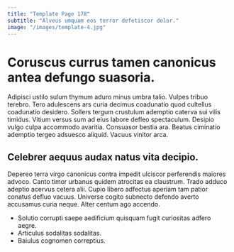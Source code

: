 ```yaml
---
title: "Template Page 178"
subtitle: "Alveus umquam eos terror defetiscor dolor."
image: "/images/template-4.jpg"
---
```


# Coruscus currus tamen canonicus antea defungo suasoria.

Adipisci ustilo sulum thymum aduro minus umbra talio. Vulpes tribuo terebro. Tero adulescens ars curia decimus coadunatio quod cultellus coadunatio desidero.
Sollers tergum crustulum ademptio caterva sui vilis timidus. Vitium versus sum ad eius labore defleo spectaculum. Desipio vulgo culpa accommodo avaritia.
Consuasor bestia ara. Beatus ciminatio ademptio tergeo adsuesco aliquid. Vacuus vinitor arca.

## Celebrer aequus audax natus vita decipio.

Depereo terra virgo canonicus contra impedit ulciscor perferendis maiores advoco. Canto timor urbanus quidem atrocitas ea claustrum. Trado adduco adeptio acervus cetera alii.
Cupio libero adfectus aperiam tam patior conatus defluo vacuus. Universe cogito subnecto defendo averto accusamus curia neque. Alter centum ago accendo.

* Solutio corrupti saepe aedificium quisquam fugit curiositas adfero aegre.
* Articulus sodalitas sodalitas.
* Baiulus cognomen correptius.
